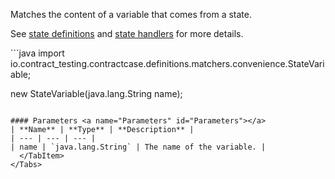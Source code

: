 
Matches the content of a variable that comes from a state.

See [state  definitions](https://case.contract-testing.io/docs/defining-contracts/state-definitions)
and [state handlers](https://case.contract-testing.io/docs/reference/state-handlers) for
more details.

<Tabs groupId="language">
  <TabItem value="java" label="Java">
```java
import io.contract_testing.contractcase.definitions.matchers.convenience.StateVariable;

new StateVariable(java.lang.String name);
```

#### Parameters <a name="Parameters" id="Parameters"></a>
| **Name** | **Type** | **Description** |
| --- | --- | --- |
| name | `java.lang.String` | The name of the variable. |
  </TabItem>
</Tabs>
